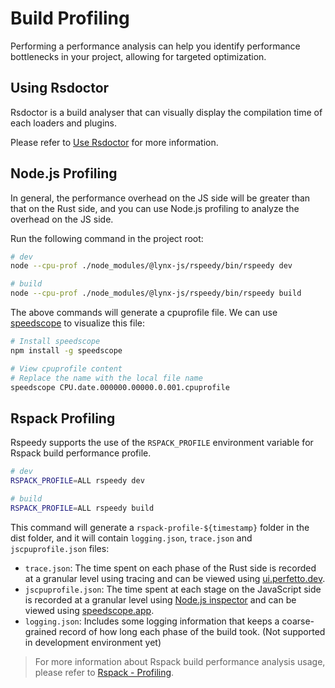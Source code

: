 # Build Profiling

Performing a performance analysis can help you identify performance bottlenecks in your project, allowing for targeted optimization.

## Using Rsdoctor

Rsdoctor is a build analyser that can visually display the compilation time of each loaders and plugins.

Please refer to [Use Rsdoctor](/guide/use-rsdoctor) for more information.

## Node.js Profiling

In general, the performance overhead on the JS side will be greater than that on the Rust side, and you can use Node.js profiling to analyze the overhead on the JS side.

Run the following command in the project root:

```bash
# dev
node --cpu-prof ./node_modules/@lynx-js/rspeedy/bin/rspeedy dev

# build
node --cpu-prof ./node_modules/@lynx-js/rspeedy/bin/rspeedy build
```

The above commands will generate a cpuprofile file. We can use [speedscope](https://github.com/jlfwong/speedscope) to visualize this file:

```bash
# Install speedscope
npm install -g speedscope

# View cpuprofile content
# Replace the name with the local file name
speedscope CPU.date.000000.00000.0.001.cpuprofile
```

## Rspack Profiling

Rspeedy supports the use of the `RSPACK_PROFILE` environment variable for Rspack build performance profile.

```bash
# dev
RSPACK_PROFILE=ALL rspeedy dev

# build
RSPACK_PROFILE=ALL rspeedy build
```

This command will generate a `rspack-profile-${timestamp}` folder in the dist folder, and it will contain `logging.json`, `trace.json` and `jscpuprofile.json` files:

- `trace.json`: The time spent on each phase of the Rust side is recorded at a granular level using tracing and can be viewed using [ui.perfetto.dev](https://ui.perfetto.dev/).
- `jscpuprofile.json`: The time spent at each stage on the JavaScript side is recorded at a granular level using [Node.js inspector](https://nodejs.org/dist/latest-v18.x/docs/api/inspector.html) and can be viewed using [speedscope.app](https://www.speedscope.app/).
- `logging.json`: Includes some logging information that keeps a coarse-grained record of how long each phase of the build took. (Not supported in development environment yet)

> For more information about Rspack build performance analysis usage, please refer to [Rspack - Profiling](https://web-infra-dev.github.io/rspack-dev-guide/profiling/intro.html#profiling).
